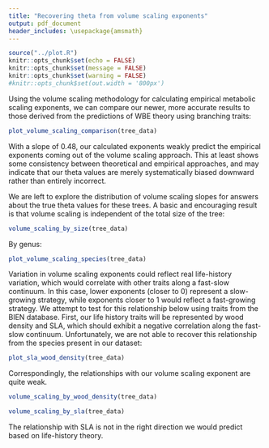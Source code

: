 ```yaml
---
title: "Recovering theta from volume scaling exponents"
output: pdf_document
header_includes: \usepackage{amsmath}
---
```


```r
source("../plot.R")
knitr::opts_chunk$set(echo = FALSE)
knitr::opts_chunk$set(message = FALSE)
knitr::opts_chunk$set(warning = FALSE)
#knitr::opts_chunk$set(out.width = '800px')
```

Using the volume scaling methodology for calculating empirical metabolic scaling exponents, we can compare our newer, more accurate results to those derived from the predictions of WBE theory using branching traits:

```r
plot_volume_scaling_comparison(tree_data)
```

With a slope of 0.48, our calculated exponents weakly predict the empirical exponents coming out of the volume scaling approach. This at least shows some consistency between theoretical and empirical approaches, and may indicate that our theta values are merely systematically biased downward rather than entirely incorrect. 

We are left to explore the distribution of volume scaling slopes for answers about the true theta values for these trees. A basic and encouraging result is that volume scaling is independent of the total size of the tree:

```r
volume_scaling_by_size(tree_data)
```

By genus:

```r
plot_volume_scaling_species(tree_data)
``` 

Variation in volume scaling exponents could reflect real life-history variation, which would correlate with other traits along a fast-slow continuum. In this case, lower exponents (closer to 0) represent a slow-growing strategy, while exponents closer to 1 would reflect a fast-growing strategy. We attempt to test for this relationship below using traits from the BIEN database. First, our life history traits will be represented by wood density and SLA, which should exhibit a negative correlation along the fast-slow continuum. Unfortunately, we are not able to recover this relationship from the species present in our dataset:

```r
plot_sla_wood_density(tree_data)
``` 

Correspondingly, the relationships with our volume scaling exponent are quite weak. 

```r
volume_scaling_by_wood_density(tree_data)
```

```r
volume_scaling_by_sla(tree_data)
```

The relationship with SLA is not in the right direction we would predict based on life-history theory.

